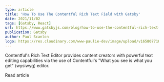 ```yaml
---
type: article
title: 'How To Use The Contentful Rich Text Field with Gatsby'
date: 2021/11/02
tags: [Gatsby, React]
url: https://www.gatsbyjs.com/blog/how-to-use-the-contentful-rich-text-field-with-gatsby
publication: Gatsby
author: Paul Scanlon
logo: https://res.cloudinary.com/www-paulie-dev/image/upload/v1658077182/paulie.dev/Logos/gatsby-logo_dgbkjm.png
---
```


Contentful's Rich Text Editor provides content creators with powerful text editing capabilities via the use of
Contentful's "What you see is what you get" (wysiwyg) editor.

<MarkdownCtaLink href="https://www.gatsbyjs.com/blog/how-to-use-the-contentful-rich-text-field-with-gatsby">
  Read article
</MarkdownCtaLink>
